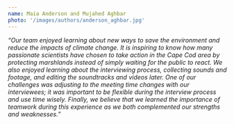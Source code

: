 ```yaml
---
name: Maia Anderson and Mujahed Aghbar
photo: '/images/authors/anderson_aghbar.jpg'
---
```


*"Our team enjoyed learning about new ways to save the environment and reduce the impacts of climate change. It is inspiring to know how many passionate scientists have chosen to take action in the Cape Cod area by protecting marshlands instead of simply waiting for the public to react. We also enjoyed learning about the interviewing process, collecting sounds and footage, and editing the soundtracks and videos later. One of our challenges was adjusting to the meeting time changes with our interviewees; it was important to be flexible during the interview process and use time wisely. Finally, we believe that we learned the importance of teamwork during this experience as we both complemented our strengths and weaknesses."*